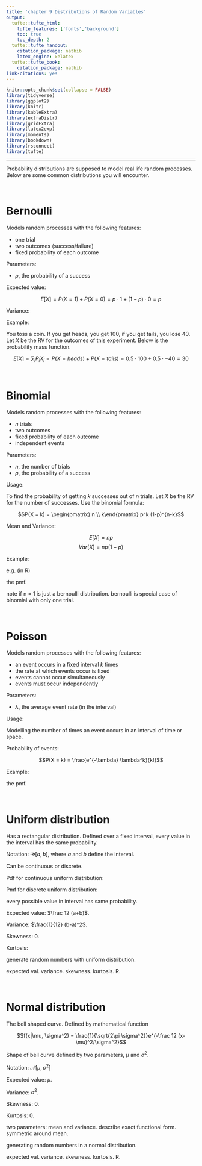 ```yaml
---
title: 'chapter 9 Distributions of Random Variables'
output:
  tufte::tufte_html:
    tufte_features: ['fonts','background']
    toc: true
    toc_depth: 2
  tufte::tufte_handout:
    citation_package: natbib
    latex_engine: xelatex
  tufte::tufte_book:
    citation_package: natbib
link-citations: yes
---
```


```r
knitr::opts_chunk$set(collapse = FALSE)
library(tidyverse)
library(ggplot2)
library(knitr)
library(kableExtra)
library(extraDistr)
library(gridExtra)
library(latex2exp)
library(moments)
library(bookdown)
library(rsconnect)
library(tufte)
```

\newcommand{\E}{\text{E}}
\newcommand{\Var}{\text{Var}}
\newcommand{\SD}{\text{SD}}
\newcommand{\SE}{\text{SE}}
\newcommand{\Cov}{\text{Cov}}
\newcommand{\Cor}{\text{Cor}}
\renewcommand{\P}{\text{P}}
\newcommand{\pd}[2]{\frac{\partial #1}{\partial #2}}
\newcommand{\sumin}{\sum_i^n}
\newcommand{\Bias}{\text{Bias}}

---

Probability distributions are supposed to model real life random processes. Below are some common distributions you will encounter.  

\ 

# Bernoulli 

Models random processes with the following features:

* one trial
* two outcomes (success/failure)
* fixed probability of each outcome 

Parameters:

* $p$, the probability of a success

Expected value:

$$E[X] = P(X=1) + P(X=0) = p \cdot 1 + (1-p) \cdot 0 = p$$

Variance: 

Example:

You toss a coin. If you get heads, you get 100, if you get tails, you lose 40. Let $X$ be the RV for the outcomes of this experiment. Below is the probability mass function. 

$$E[X] = \sum_i P_i X_i = P(X = heads) + P(X = tails) = 0.5 \cdot 100 + 0.5 \cdot -40 = 30$$

\ 

# Binomial

Models random processes with the following features:

* $n$ trials
* two outcomes
* fixed probability of each outcome
* independent events

Parameters:

* $n$, the number of trials
* $p$, the probability of a success

Usage:

To find the probability of getting $k$ successes out of $n$ trials. Let $X$ be the RV for the number of successes. Use the binomial formula:

$$P(X = k) = \begin{pmatrix} n \\ k\end{pmatrix} p^k (1-p)^{n-k}$$

Mean and Variance:

$$E[X] = np$$
$$Var[X] = np(1-p)$$

Example:

e.g. (in R)

the pmf. 

note if n = 1 is just a bernoulli distribution. bernoulli is special case of binomial with only one trial.  

\ 

# Poisson

Models random processes with the following features:

* an event occurs in a fixed interval $k$ times
* the rate at which events occur is fixed
* events cannot occur simultaneously
* events must occur independently

Parameters:

* $\lambda$, the average event rate (in the interval)

Usage:

Modelling the number of times an event occurs in an interval of time or space. 

Probability of events:

$$P(X = k) = \frac{e^{-\lambda} \lambda^k}{k!}$$

Example:

the pmf.  

\ 

# Uniform distribution

Has a rectangular distribution. Defined over a fixed interval, every value in the interval has the same probability.  

Notation: $\mathcal U[a,b]$, where $a$ and $b$ define the interval.  

Can be continuous or discrete. 

Pdf for continuous uniform distribution:

Pmf for discrete uniform distribution: 

every possible value in interval has same probability.  

Expected value: $\frac 12 (a+b)$. 

Variance: $\frac{1}{12} (b-a)^2$. 

Skewness: 0. 

Kurtosis: 

generate random numbers with uniform distribution. 

expected val. variance. skewness. kurtosis. R. 

\ 

# Normal distribution

The bell shaped curve. Defined by mathematical function

$$f(x|\mu, \sigma^2) = \frac{1}{\sqrt{2\pi \sigma^2}}e^{-\frac 12 (x-\mu)^2/\sigma^2}$$

Shape of bell curve defined by two parameters, $\mu$ and $\sigma^2$. 

Notation: $\mathcal N[\mu, \sigma^2]$

Expected value: $\mu$. 

Variance: $\sigma^2$. 

Skewness: 0. 

Kurtosis: 0. 

two parameters: mean and variance. describe exact functional form. symmetric around mean. 

generating random numbers in a normal distribution. 

expected val. variance. skewness. kurtosis. R. 




